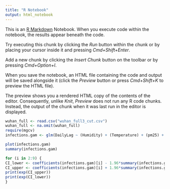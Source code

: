 ```yaml
---
title: "R Notebook"
output: html_notebook
---
```


This is an [R Markdown](http://rmarkdown.rstudio.com) Notebook. When you execute code within the notebook, the results appear beneath the code. 

Try executing this chunk by clicking the *Run* button within the chunk or by placing your cursor inside it and pressing *Cmd+Shift+Enter*. 

Add a new chunk by clicking the *Insert Chunk* button on the toolbar or by pressing *Cmd+Option+I*.

When you save the notebook, an HTML file containing the code and output will be saved alongside it (click the *Preview* button or press *Cmd+Shift+K* to preview the HTML file). 

The preview shows you a rendered HTML copy of the contents of the editor. Consequently, unlike *Knit*, *Preview* does not run any R code chunks. Instead, the output of the chunk when it was last run in the editor is displayed.

```r
wuhan_full <- read.csv("wuhan_full3_cut.csv")
wuhan_full <- na.omit(wuhan_full)
require(mgcv)
infections.gam <- glm(DailyLag ~ (Humidity) + (Temperature) + (pm25) + (pm10) + (no2) + (o3) + (so2) + (co), family=poisson, data=wuhan_full)
```

```r
plot(infections.gam)
summary(infections.gam)
```
```r
for (i in 2:9) {
CI_lower <- coefficients(infections.gam)[i] - 1.96*summary(infections.gam)$coefficients[i,2]
CI_upper <- coefficients(infections.gam)[i] + 1.96*summary(infections.gam)$coefficients[i,2]
print(exp(CI_upper))
print(exp(CI_lower))
}

```

